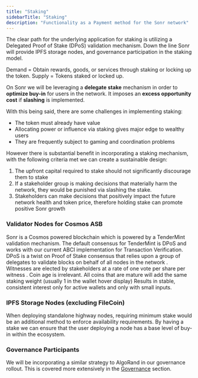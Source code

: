 ```yaml
---
title: "Staking"
sidebarTitle: "Staking"
description: "Functionality as a Payment method for the Sonr network"
---
```


The clear path for the underlying application for staking is utilizing a Delegated Proof of Stake (DPoS) validation mechanism. Down the line Sonr will provide IPFS storage nodes, and governance participation in the staking model.

<Tip>
Demand = Obtain rewards, goods, or services through staking or locking up the token.
Supply = Tokens staked or locked up.

</Tip>

On Sonr we will be leveraging a **delegate stake** mechanism in order to **optimize buy-in** for users in the network. It imposes an **excess opportunity cost** if **slashing** is implemented.

With this being said, there are some challenges in implementing staking:

- The token must already have value
- Allocating power or influence via staking gives major edge to wealthy users
- They are frequently subject to gaming and coordination problems

However there is substantial benefit in incorporating a staking mechanism, with the following criteria met we can create a sustainable design:

1. The upfront capital required to stake should not significantly discourage them to stake
2. If a stakeholder group is making decisions that materially harm the network, they would be punished via slashing the stake.
3. Stakeholders can make decisions that positively impact the future network health and token price, therefore holding stake can promote positive Sonr growth

### Validator Nodes for Cosmos ASB

Sonr is a Cosmos powered blockchain which is powered by a TenderMint validation mechanism. The default consensus for TenderMint is DPoS and works with our current ABCI implementation for Transaction Verification. DPoS is a twist on Proof of Stake consensus that relies upon a group of delegates to validate blocks on behalf of all nodes in the network . Witnesses are elected by stakeholders at a rate of one vote per share per witness . Coin age is irrelevant. All coins that are mature will add the same staking weight (usually 1 in the wallet hover display) Results in stable, consistent interest only for active wallets and only with small inputs.

### IPFS Storage Nodes (excluding FileCoin)

When deploying standalone highway nodes, requiring minimum stake would be an additional method to enforce availability requirements. By having a stake we can ensure that the user deploying a node has a base level of buy-in within the ecosystem.

### Governance Participants

We will be incorporating a similar strategy to AlgoRand in our governance rollout. This is covered more extensively in the [Governance](https://www.notion.so/Governance-af1251b1b7aa41fab16c53dd9fe6ef63) section.
